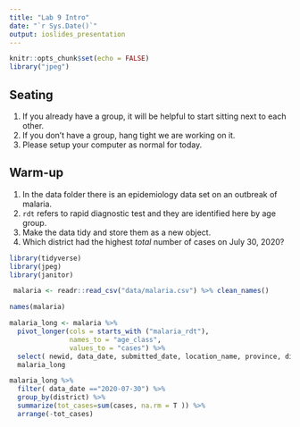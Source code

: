 ```yaml
---
title: "Lab 9 Intro"
date: "`r Sys.Date()`"
output: ioslides_presentation
---
```


```r
knitr::opts_chunk$set(echo = FALSE)
library("jpeg")
```

## Seating
1. If you already have a group, it will be helpful to start sitting next to each other.
2. If you don't have a group, hang tight we are working on it.
3. Please setup your computer as normal for today.

## Warm-up
1. In the data folder there is an epidemiology data set on an outbreak of malaria.
2. `rdt` refers to rapid diagnostic test and they are identified here by age group.
3. Make the data tidy and store them as a new object.
4. Which district had the highest *total* number of cases on July 30, 2020?

```r
library(tidyverse)
library(jpeg)
library(janitor)
```

```r
 malaria <- readr::read_csv("data/malaria.csv") %>% clean_names()
```

```r
names(malaria)
```

```r
malaria_long <- malaria %>%
  pivot_longer(cols = starts_with ("malaria_rdt"),
               names_to = "age_class",
               values_to = "cases") %>%
  select( newid, data_date, submitted_date, location_name, province, district, age_class, cases)
  malaria_long

```

```r
malaria_long %>% 
  filter( data_date =="2020-07-30") %>%
  group_by(district) %>%
  summarize(tot_cases=sum(cases, na.rm = T )) %>%
  arrange(-tot_cases)
```



